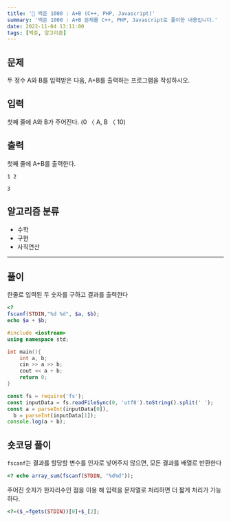 ```yaml
---
title: '🏅 백준 1000 : A+B (C++, PHP, Javascript)'
summary: '백준 1000 : A+B 문제를 C++, PHP, Javascript로 풀이한 내용입니다.'
date: 2022-11-04 13:11:00
tags: [백준, 알고리즘]
---
```


## 문제

두 정수 A와 B를 입력받은 다음, A+B를 출력하는 프로그램을 작성하시오.

## 입력

첫째 줄에 A와 B가 주어진다. (0 〈 A, B 〈 10)

## 출력

첫째 줄에 A+B를 출력한다.

```text title="예제 입력"
1 2
```

```text title="예제 출력"
3
```

## 알고리즘 분류

- 수학
- 구현
- 사칙연산

---

## 풀이

한줄로 입력된 두 숫자를 구하고 결과를 출력한다

```php
<?
fscanf(STDIN,"%d %d", $a, $b);
echo $a + $b;
```

```cpp
#include <iostream>
using namespace std;

int main(){
    int a, b;
    cin >> a >> b;
    cout << a + b;
    return 0;
}
```

```javascript
const fs = require('fs');
const inputData = fs.readFileSync(0, 'utf8').toString().split(' ');
const a = parseInt(inputData[0]),
  b = parseInt(inputData[1]);
console.log(a + b);
```

## 숏코딩 풀이

`fscanf`는 결과를 할당할 변수를 인자로 넣어주지 않으면, 모든 결과를 배열로 반환한다

```php
<? echo array_sum(fscanf(STDIN, "%d%d"));
```

주어진 숫자가 한자리수인 점을 이용 해 입력을 문자열로 처리하면 더 짧게 처리가 가능하다.

```php
<?=($_=fgets(STDIN))[0]+$_[2];
```
